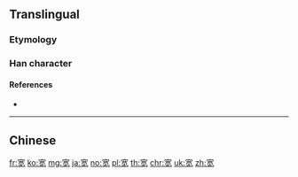 {{character info/new}}
{{also|寬|寛}}
==Translingual==
{{Han simplified forms|寬|寛|宽}}

===Etymology===
{{Han simp|寬|f=萈|t=苋}}

===Han character===
{{Han char|rn=40|rad=宀|as=07|sn=10|four=|canj=JTBU,XJTBU|ids=⿳宀艹见}}

====References====
* {{Han ref|kx=0287.101|hdz=20930.080|uh=5BBD|ud=23485}}

----

==Chinese==
{{zh-see|寬}}

[[fr:宽]]
[[ko:宽]]
[[mg:宽]]
[[ja:宽]]
[[no:宽]]
[[pl:宽]]
[[th:宽]]
[[chr:宽]]
[[uk:宽]]
[[zh:宽]]